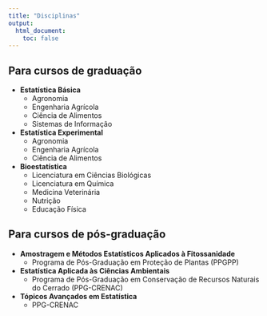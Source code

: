 ```yaml
---
title: "Disciplinas"
output:
  html_document:
    toc: false
---
```


## Para cursos de graduação

- **Estatística Básica**
    - Agronomia
    - Engenharia Agrícola
    - Ciência de Alimentos
    - Sistemas de Informação

- **Estatística Experimental**
    - Agronomia
    - Engenharia Agrícola
    - Ciência de Alimentos

- **Bioestatística**
    - Licenciatura em Ciências Biológicas
    - Licenciatura em Química
    - Medicina Veterinária
    - Nutrição
    - Educação Física

## Para cursos de pós-graduação
- **Amostragem e Métodos Estatísticos Aplicados à Fitossanidade**
    - Programa de Pós-Graduação em Proteção de Plantas (PPGPP)

- **Estatística Aplicada às Ciências Ambientais**
    - Programa de Pós-Graduação em Conservação de Recursos Naturais do Cerrado (PPG-CRENAC)

- **Tópicos Avançados em Estatística**
    - PPG-CRENAC